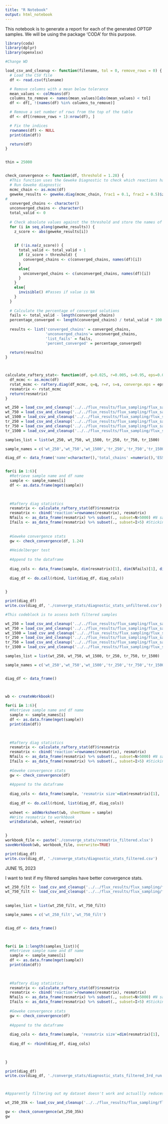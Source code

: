 ```yaml
---
title: "R Notebook"
output: html_notebook
---
```


This notebook is to generate a report for each of the generated OPTGP samples. We will be using the package 'CODA' for this purpose.


```r
library(coda)
library(dplyr)
library(openxlsx)

#Change WD

load_csv_and_cleanup <- function(filename, tol = 0, remove_rows = 0) {
  # Load the CSV file
  df <- read.csv(filename)

  # Remove columns with a mean below tolerance
  mean_values <- colMeans(df)
  columns_to_remove <- names(mean_values)[abs(mean_values) < tol]
  df <- df[, !(names(df) %in% columns_to_remove)]

  # Remove a set number of rows from the top of the table
  df <- df[(remove_rows + 1):nrow(df), ]

  # Fix the indices
  rownames(df) <- NULL
  print(dim(df))

  return(df)
}


thin = 25000


check_convergence <- function(df, threshold = 1.28) {
  #This function uses the Geweke Diagnostic to check which reactions have converged or not. 
  # Run Geweke diagnostic
  mcmc_chain <- as.mcmc(df)
  geweke_results <- geweke.diag(mcmc_chain, frac1 = 0.1, frac2 = 0.5)$z
# 
  converged_chains <- character()
  unconverged_chains <- character()
  total_valid <- 0
  
  # Check absolute values against the threshold and store the names of converged chains
  for (i in seq_along(geweke_results)) {
    z_score <- abs(geweke_results[i])
    
    
    if (!is.na(z_score)) {
      total_valid <- total_valid + 1
      if (z_score > threshold) {
        converged_chains <- c(converged_chains, names(df)[i])
      }
      else{
        unconverged_chains <- c(unconverged_chains, names(df)[i])
      }
    }
    else{
      invisible() #Passes if value is NA
    }
  }
  
  # Calculate the percentage of converged solutions
  fails <- total_valid - length(converged_chains)
  percentage_converged <- length(converged_chains) / total_valid * 100
  
  results <- list('converged_chains' = converged_chains,
                  'unconverged_chains'= unconverged_chains,
                  'list_fails' = fails,
                  'percent_converged' = percentage_converged)
  
  return(results)
}



calculate_raftery_stat<- function(df, q=0.025, r=0.005, s=0.95, eps=0.001){
  df_mcmc <- as.mcmc(df)
  rstat_mcmc <- raftery.diag(df_mcmc, q=q, r=r, s=s, converge.eps = eps)
  resmatrix <- rstat_mcmc
  return(resmatrix)
}


```

```r



wt_250 = load_csv_and_cleanup('../../flux_results/flux_sampling/flux_sample_WT_250.csv')
wt_750 = load_csv_and_cleanup('../../flux_results/flux_sampling/flux_sample_WT_750.csv')
wt_1500 = load_csv_and_cleanup('../../flux_results/flux_sampling/flux_sample_WT_1500.csv')
tr_250 = load_csv_and_cleanup('../../flux_results/flux_sampling/flux_sample_TR_250.csv')
tr_750 = load_csv_and_cleanup('../../flux_results/flux_sampling/flux_sample_TR_750.csv')
tr_1500 = load_csv_and_cleanup('../../flux_results/flux_sampling/flux_sample_TR_1500.csv')

samples_list = list(wt_250, wt_750, wt_1500, tr_250, tr_750, tr_1500)

sample_names = c('wt_250','wt_750','wt_1500','tr_250','tr_750','tr_1500')

diag_df <- data_frame('name'=character(),'total_chains' =numeric(),'ESS_fails'=numeric(), 'stickiness_fails'=numeric(), 'list_geweke_fails'=numeric(), 'percent_converged'=numeric())


for(i in 1:6){
  #Retrieve sample name and df name
  sample <- sample_names[i]
  df <- as.data.frame(mget(sample))

  
  
  #Raftery diag statistics
  resmatrix <- calculate_raftery_stat(df)$resmatrix 
  resmatrix <- cbind('reaction'=rownames(resmatrix), resmatrix)
  Nfails <- as_data_frame(resmatrix) %>% subset(., subset=N>5000) #N sample fail 
  Ifails <- as_data_frame(resmatrix) %>% subset(., subset=I>5) #Stickiness fail
  
  
  #Geweke convergence stats
  gw <- check_convergence(df, 1.24)
  
  #Heidelberger test
  
  #Append to the dataframe
  
  diag_cols <- data_frame(sample, dim(resmatrix)[1], dim(Nfails)[1], dim(Ifails)[1], gw$list_fails, gw$percent_converged)
  
  diag_df <- do.call(rbind, list(diag_df, diag_cols))
  

}

print(diag_df)
write.csv(diag_df, './converge_stats/diagnostic_stats_unfiltered.csv')

```

```r

#This codeblock is to assess both filtered samples

wt_250 = load_csv_and_cleanup('../../flux_results/flux_sampling/flux_sample_WT_250.csv', tol=1e-7)
wt_750 = load_csv_and_cleanup('../../flux_results/flux_sampling/flux_sample_WT_750.csv', tol=1e-7)
wt_1500 = load_csv_and_cleanup('../../flux_results/flux_sampling/flux_sample_WT_1500.csv', tol=1e-7)
tr_250 = load_csv_and_cleanup('../../flux_results/flux_sampling/flux_sample_TR_250.csv', tol=1e-7)
tr_750 = load_csv_and_cleanup('../../flux_results/flux_sampling/flux_sample_TR_750.csv', tol=1e-7)
tr_1500 = load_csv_and_cleanup('../../flux_results/flux_sampling/flux_sample_TR_1500.csv', tol=1e-7)

samples_list = list(wt_250, wt_750, wt_1500, tr_250, tr_750, tr_1500)

sample_names = c('wt_250','wt_750','wt_1500','tr_250','tr_750','tr_1500')


diag_df <- data_frame()



wb <- createWorkbook()
  
for(i in 1:6){
  #Retrieve sample name and df name
  sample <- sample_names[i]
  df <- as.data.frame(mget(sample))
  print(dim(df))

 
  
  #Raftery diag statistics
  resmatrix <- calculate_raftery_stat(df)$resmatrix 
  resmatrix <- cbind('reaction'=rownames(resmatrix), resmatrix)
  Nfails <- as_data_frame(resmatrix) %>% subset(., subset=N>5000) #N sample fail 
  Ifails <- as_data_frame(resmatrix) %>% subset(., subset=I>5) #Stickiness fail
  
  #Geweke convergence stats
  gw <- check_convergence(df)
  
  #Append to the dataframe
  
  diag_cols <- data_frame(sample, 'resmatrix size'=dim(resmatrix)[1], 'Nfails'=dim(Nfails)[1], 'I_fails'=dim(Ifails)[1],'Geweke_fails'=gw$list_fails, 'percent converged (geweke)'=gw$percent_converged)
  
  diag_df <- do.call(rbind, list(diag_df, diag_cols))
  
  wsheet <- addWorksheet(wb, sheetName = sample)
  #Write resmatrix to workhbook
  writeData(wb, wsheet, resmatrix)
  

}
workbook_file <- paste('./converge_stats/resmatrix_filtered.xlsx')
saveWorkbook(wb, workbook_file, overwrite=TRUE)

print(diag_df)
write.csv(diag_df, './converge_stats/diagnostic_stats_filtered.csv')

```

JUNE 15, 2023

I want to test if my filtered samples have better convergence stats.

```r

wt_250_filt <- load_csv_and_cleanup('../../flux_results/flux_sampling/flux_sample_WT_250filtered_75000T')
wt_750_filt <- load_csv_and_cleanup('../../flux_results/flux_sampling/flux_sample_WT_750filtered_75000T')
 
  
samples_list = list(wt_250_filt, wt_750_filt)

sample_names = c('wt_250_filt','wt_750_filt')


diag_df <- data_frame()


  
for(i in 1:length(samples_list)){
  #Retrieve sample name and df name
  sample <- sample_names[i]
  df <- as.data.frame(mget(sample))
  print(dim(df))

 
  
  #Raftery diag statistics
  resmatrix <- calculate_raftery_stat(df)$resmatrix 
  resmatrix <- cbind('reaction'=rownames(resmatrix), resmatrix)
  Nfails <- as_data_frame(resmatrix) %>% subset(., subset=N>5000) #N sample fail 
  Ifails <- as_data_frame(resmatrix) %>% subset(., subset=I>5) #Stickiness fail
  
  #Geweke convergence stats
  gw <- check_convergence(df)
  
  #Append to the dataframe
  
  diag_cols <- data_frame(sample, 'resmatrix size'=dim(resmatrix)[1], 'Nfails'=dim(Nfails)[1], 'I_fails'=dim(Ifails)[1],'Geweke_fails'=gw$list_fails, 'percent converged (geweke)'=gw$percent_converged)
  
  diag_df <- rbind(diag_df, diag_cols)
  
  

}

print(diag_df)
write.csv(diag_df, './converge_stats/diagnostic_stats_filtered_3rd_run.csv')



#Apparently filtering out my dataset doesn't work and actuallly reduces convergence

```

```r

wt_250_35k <- load_csv_and_cleanup('../../flux_results/flux_sampling/flux_sample_WT_250.csv', tol=1e-7)

gw <- check_convergence(wt_250_35k)
gw
```